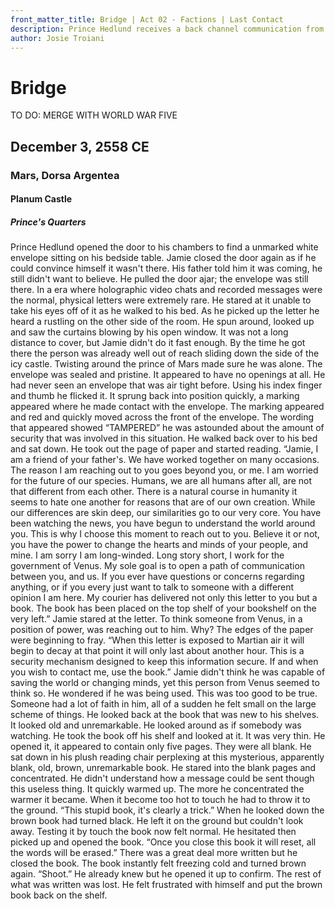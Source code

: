 ```yaml
---
front_matter_title: Bridge | Act 02 - Factions | Last Contact
description: Prince Hedlund receives a back channel communication from Senator Pace, in an attempt to create a calmer future.
author: Josie Troiani
---
```


# Bridge

TO DO: MERGE WITH WORLD WAR FIVE

## December 3, 2558 CE

### Mars, Dorsa Argentea

#### Planum Castle

##### Prince's Quarters

Prince Hedlund opened the door to his chambers to find a unmarked white envelope sitting on his bedside table. Jamie closed the door again as if he could convince himself it wasn't there. His father told him it was coming, he still didn't want to believe. He pulled the door ajar; the envelope was still there. In a era where holographic video chats and recorded messages were the normal, physical letters were extremely rare. He stared at it unable to take his eyes off of it as he walked to his bed. As he picked up the letter he heard a rustling on the other side of the room. He spun around, looked up and saw the curtains blowing by his open window. It was not a long distance to cover, but Jamie didn't do it fast enough. By the time he got there the person was already well out of reach sliding down the side of the icy castle. Twisting around the prince of Mars made sure he was alone.
The envelope was sealed and pristine. It appeared to have no openings at all. He had never seen an envelope that was air tight before. Using his index finger and thumb he flicked it. It sprung back into position quickly, a marking appeared where he made contact with the envelope. The marking appeared and red and quickly moved across the front of the envelope. The wording that appeared showed “TAMPERED” he was astounded about the amount of security that was involved in this situation. He walked back over to his bed and sat down. He took out the page of paper and started reading.
“Jamie,
I am a friend of your father's. We have worked together on many occasions. The reason I am reaching out to you goes beyond you, or me. I am worried for the future of our species. Humans, we are all humans after all, are not that different from each other. There is a natural course in humanity it seems to hate one another for reasons that are of our own creation. While our differences are skin deep, our similarities go to our very core. You have been watching the news, you have begun to understand the world around you. This is why I choose this moment to reach out to you. Believe it or not, you have the power to change the hearts and minds of your people, and mine.
I am sorry I am long-winded. Long story short, I work for the government of Venus. My sole goal is to open a path of communication between you, and us. If you ever have questions or concerns regarding anything, or if you every just want to talk to someone with a different opinion I am here. My courier has delivered not only this letter to you but a book. The book has been placed on the top shelf of your bookshelf on the very left.”
Jamie stared at the letter. To think someone from Venus, in a position of power, was reaching out to him. Why? The edges of the paper were beginning to fray.
“When this letter is exposed to Martian air it will begin to decay at that point it will only last about another hour. This is a security mechanism designed to keep this information secure. If and when you wish to contact me, use the book.”
Jamie didn't think he was capable of saving the world or changing minds, yet this person from Venus seemed to think so. He wondered if he was being used. This was too good to be true. Someone had a lot of faith in him, all of a sudden he felt small on the large scheme of things. He looked back at the book that was new to his shelves. It looked old and unremarkable. He looked around as if somebody was watching. He took the book off his shelf and looked at it. It was very thin. He opened it, it appeared to contain only five pages. They were all blank. He sat down in his plush reading chair perplexing at this  mysterious, apparently blank, old, brown, unremarkable book. He stared into the blank pages and concentrated. He didn't understand how a message could be sent though this useless thing.
It quickly warmed up. The more he concentrated the warmer it became. When it become too hot to touch he had to throw it to the ground. “This stupid book, it's clearly a trick.” When he looked down the brown book had turned black. He left it on the ground but couldn't look away. Testing it by touch the book now felt normal. He hesitated then picked up and opened the book.
“Once you close this book it will reset, all the words will be erased.” There was a great deal more written but he closed the book. The book instantly felt freezing cold and turned brown again. “Shoot.” He already knew but he opened it up to confirm. The rest of what was written was lost. He felt frustrated with himself and put the brown book back on the shelf.
